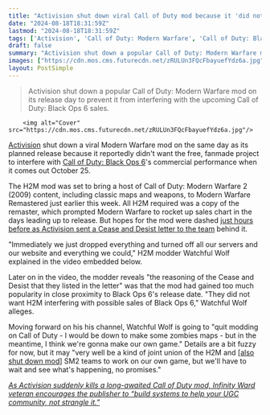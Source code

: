 ```yaml
---
title: "Activision shut down viral Call of Duty mod because it 'did not want H2M interfering with possible sales of Black Ops 6,' says creator"
date: "2024-08-18T18:31:59Z"
lastmod: "2024-08-18T18:31:59Z"
tags: ['Activision', 'Call of Duty: Modern Warfare', 'Call of Duty: Black Ops 6', 'H2M Mod', 'SM2 Mod', 'User-Generated Content (UGC)']
draft: false
summary: "Activision shut down a popular Call of Duty: Modern Warfare mod on its release day to prevent it from interfering with the upcoming Call of Duty: Black Ops 6 sales."
images: ["https://cdn.mos.cms.futurecdn.net/zRULUn3FQcFbayuefYdz6a.jpg"]
layout: PostSimple
---
```

> Activision shut down a popular Call of Duty: Modern Warfare mod on its release day to prevent it from interfering with the upcoming Call of Duty: Black Ops 6 sales.


        <img alt="Cover" src="https://cdn.mos.cms.futurecdn.net/zRULUn3FQcFbayuefYdz6a.jpg"/>
        
[Activision](https://www.gamesradar.com/tag/activision/) shut down a viral Modern Warfare mod on the same day as its planned release because it reportedly didn't want the free, fanmade project to interfere with [Call of Duty: Black Ops 6](https://www.gamesradar.com/games/call-of-duty/call-of-duty-black-ops-6-guide/)'s commercial performance when it comes out October 25.

The H2M mod was set to bring a host of Call of Duty: Modern Warfare 2 (2009) content, including classic maps and weapons, to Modern Warfare Remastered just earlier this week. All H2M required was a copy of the remaster, which prompted Modern Warfare to rocket up sales chart in the days leading up to release. But hopes for the mod were dashed [just hours before as Activision sent a Cease and Desist letter to the team](https://www.gamesradar.com/games/call-of-duty/on-launch-day-activision-shuts-down-hyped-mod-that-sent-call-of-duty-modern-warfare-remastered-soaring-up-steam-sales-charts/) behind it.

"Immediately we just dropped everything and turned off all our servers and our website and everything we could," H2M modder Watchful Wolf explained in the video embedded below. 

Later on in the video, the modder reveals "the reasoning of the Cease and Desist that they listed in the letter" was that the mod had gained too much popularity in close proximity to Black Ops 6's release date. "They did not want H2M interfering with possible sales of Black Ops 6," Watchful Wolf alleges. 

Moving forward on his his channel, Watchful Wolf is going to "quit modding on Call of Duty - I would be down to make some zombies maps - but in the meantime, I think we're gonna make our own game." Details are a bit fuzzy for now, but it may "very well be a kind of joint union of the H2M and [[also shut down mod](https://www.gamesradar.com/activision-shuts-down-dream-modern-warfare-2-mod-after-over-two-years-work/)] SM2 teams to work on our own game, but we'll have to wait and see what's happening, no promises."

[<em>As Activision suddenly kills a long-awaited Call of Duty mod, Infinity Ward veteran encourages the publisher to “build systems to help your UGC community, not strangle it.”</em>](https://www.gamesradar.com/games/call-of-duty/as-activision-suddenly-kills-a-long-awaited-call-of-duty-mod-infinity-ward-veteran-encourages-the-publisher-to-build-systems-to-help-your-ugc-community-not-strangle-it/)
        